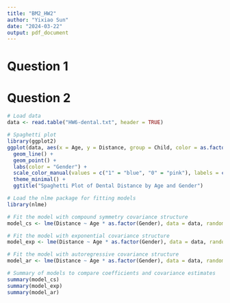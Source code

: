 ```yaml
---
title: "BM2_HW2"
author: "Yixiao Sun"
date: "2024-03-22"
output: pdf_document
---
```


# Question 1


# Question 2
```r
# Load data
data <- read.table("HW6-dental.txt", header = TRUE)

# Spaghetti plot
library(ggplot2)
ggplot(data, aes(x = Age, y = Distance, group = Child, color = as.factor(Gender))) +
  geom_line() +
  geom_point() +
  labs(color = "Gender") +
  scale_color_manual(values = c("1" = "blue", "0" = "pink"), labels = c("1" = "Boy", "0" = "Girl")) +
  theme_minimal() +
  ggtitle("Spaghetti Plot of Dental Distance by Age and Gender")

```

```r
# Load the nlme package for fitting models
library(nlme)

# Fit the model with compound symmetry covariance structure
model_cs <- lme(Distance ~ Age * as.factor(Gender), data = data, random = ~1 | Child, correlation = corCompSymm(form = ~1 | Child))

# Fit the model with exponential covariance structure
model_exp <- lme(Distance ~ Age * as.factor(Gender), data = data, random = ~1 | Child, correlation = corExp(form = ~ Age | Child))

# Fit the model with autoregressive covariance structure
model_ar <- lme(Distance ~ Age * as.factor(Gender), data = data, random = ~1 | Child, correlation = corAR1(form = ~ Age | Child))

# Summary of models to compare coefficients and covariance estimates
summary(model_cs)
summary(model_exp)
summary(model_ar)

```

